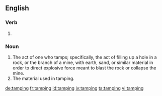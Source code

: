 ==English==

===Verb===
{{head|en|present participle}}

# {{present participle of|tamp|lang=en|nocat=1}}

===Noun===
{{en-noun|~}}

# The act of one who tamps; specifically, the act of filling up a hole in a rock, or the branch of a mine, with earth, sand, or similar material in order to direct explosive force meant to blast the rock or collapse the mine.
# The material used in tamping.

[[de:tamping]]
[[fr:tamping]]
[[id:tamping]]
[[jv:tamping]]
[[ta:tamping]]
[[vi:tamping]]